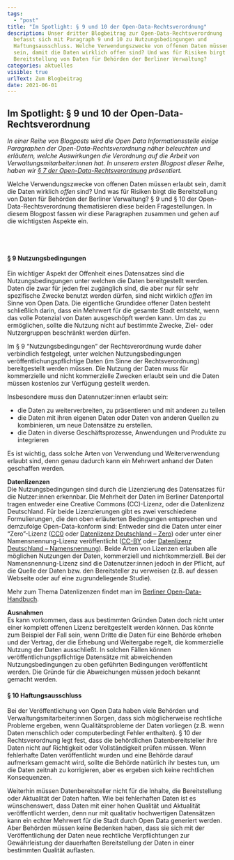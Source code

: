 ```yaml
---
tags:
  - "post"
title: "Im Spotlight: § 9 und 10 der Open-Data-Rechtsverordnung"
description: Unser dritter Blogbeitrag zur Open-Data-Rechtsverordnung
  befasst sich mit Paragraph 9 und 10 zu Nutzungsbedingungen und
  Haftungsausschluss. Welche Verwendungszwecke von offenen Daten müssen erlaubt
  sein, damit die Daten wirklich offen sind? Und was für Risiken birgt die
  Bereitstellung von Daten für Behörden der Berliner Verwaltung?
categories: aktuelles
visible: true
urlText: Zum Blogbeitrag
date: 2021-06-01
---
```


## Im Spotlight: § 9 und 10 der Open-Data-Rechtsverordnung

_In einer Reihe von Blogposts wird die Open Data Informationsstelle einige Paragraphen der Open-Data-Rechtsverordnung näher beleuchten und erläutern, welche Auswirkungen die Verordnung auf die Arbeit von Verwaltungsmitarbeiter:innen hat. In unserem ersten Blogpost dieser Reihe, haben wir [§ 7 der Open-Data-Rechtsverordnung](https://odis-berlin.de/aktuelles/2020/10/05/rechtsverordnung_paragraph7.html) präsentiert._

Welche Verwendungszwecke von offenen Daten müssen erlaubt sein, damit die Daten wirklich _offen_ sind? Und was für Risiken birgt die Bereitstellung von Daten für Behörden der Berliner Verwaltung? § 9 und § 10 der Open-Data-Rechtsverordnung thematisieren diese beiden Fragestellungen. In diesem Blogpost fassen wir diese Paragraphen zusammen und gehen auf die wichtigsten Aspekte ein.

<br />
<br />

#### § 9 Nutzungsbedingungen

Ein wichtiger Aspekt der Offenheit eines Datensatzes sind die Nutzungsbedingungen unter welchen die Daten bereitgestellt werden. Daten die zwar für jeden frei zugänglich sind, die aber nur für sehr spezifische Zwecke benutzt werden dürfen, sind nicht wirklich _offen_ im Sinne von Open Data. Die eigentliche Grundidee offener Daten besteht schließlich darin, dass ein Mehrwert für die gesamte Stadt entsteht, wenn das volle Potenzial von Daten ausgeschöpft werden kann. Um das zu ermöglichen, sollte die Nutzung nicht auf bestimmte Zwecke, Ziel- oder Nutzergruppen beschränkt werden dürfen.

Im § 9 “Nutzungsbedingungen” der Rechtsverordnung wurde daher verbindlich festgelegt, unter welchen Nutzungsbedingungen veröffentlichungspflichtige Daten (im Sinne der Rechtsverordnung) bereitgestellt werden müssen. Die Nutzung der Daten muss für kommerzielle und nicht kommerzielle Zwecken erlaubt sein und die Daten müssen kostenlos zur Verfügung gestellt werden.

Insbesondere muss den Datennutzer:innen erlaubt sein:

- die Daten zu weiterverbreiten, zu präsentieren und mit anderen zu teilen
- die Daten mit ihren eigenen Daten oder Daten von anderen Quellen zu kombinieren, um neue Datensätze zu erstellen.
- die Daten in diverse Geschäftsprozesse, Anwendungen und Produkte zu integrieren

Es ist wichtig, dass solche Arten von Verwendung und Weiterverwendung erlaubt sind, denn genau dadurch kann ein Mehrwert anhand der Daten geschaffen werden.

**Datenlizenzen**<br />
Die Nutzungsbedingungen sind durch die Lizenzierung des Datensatzes für die Nutzer:innen erkennbar. Die Mehrheit der Daten im Berliner Datenportal tragen entweder eine Creative Commons (CC)-Lizenz, oder die Datenlizenz Deutschland. Für beide Lizenzierungen gibt es zwei verschiedene Formulierungen, die den oben erläuterten Bedingungen entsprechen und demzufolge Open-Data-konform sind: Entweder sind die Daten unter einer “Zero”-Lizenz ([CC0](https://creativecommons.org/publicdomain/zero/1.0/deed.de) oder [Datenlizenz Deutschland – Zero](https://www.govdata.de/dl-de/zero-2-0)) oder unter einer Namensnennung-Lizenz veröffentlicht ([CC-BY](https://creativecommons.org/licenses/by/2.0/deed.de) oder [Datenlizenz Deutschland – Namensnennung](https://www.govdata.de/dl-de/by-2-0)). Beide Arten von Lizenzen erlauben alle möglichen Nutzungen der Daten, kommerziell und nichtkommerziell. Bei der Namensnennung-Lizenz sind die Datenutzer:innen jedoch in der Pflicht, auf die Quelle der Daten bzw. den Bereitsteller zu verweisen (z.B. auf dessen Webseite oder auf eine zugrundeliegende Studie).

Mehr zum Thema Datenlizenzen findet man im [Berliner Open-Data-Handbuch](https://berlinonline.github.io/open-data-handbuch/#lizenz-festlegen).

**Ausnahmen**<br />
Es kann vorkommen, dass aus bestimmten Gründen Daten doch nicht unter einer komplett offenen Lizenz bereitgestellt werden können. Das könnte zum Beispiel der Fall sein, wenn Dritte die Daten für eine Behörde erheben und der Vertrag, der die Erhebung und Weitergabe regelt, die kommerzielle Nutzung der Daten ausschließt. In solchen Fällen können veröffentlichungspflichtige Datensätze mit abweichenden Nutzungsbedingungen zu oben geführten Bedingungen veröffentlicht werden. Die Gründe für die Abweichungen müssen jedoch bekannt gemacht werden.

#### § 10 Haftungsausschluss

Bei der Veröffentlichung von Open Data haben viele Behörden und Verwaltungsmitarbeiter:innen Sorgen, dass sich möglicherweise rechtliche Probleme ergeben, wenn Qualitätsprobleme der Daten vorliegen (z.B. wenn Daten menschlich oder computerbedingt Fehler enthalten). § 10 der Rechtsverordnung legt fest, dass die behördlichen Datenbereitsteller ihre Daten nicht auf Richtigkeit oder Vollständigkeit prüfen müssen. Wenn fehlerhafte Daten veröffentlicht wurden und eine Behörde darauf aufmerksam gemacht wird, sollte die Behörde natürlich ihr bestes tun, um die Daten zeitnah zu korrigieren, aber es ergeben sich keine rechtlichen Konsequenzen.

Weiterhin müssen Datenbereitsteller nicht für die Inhalte, die Bereitstellung oder Aktualität der Daten haften. Wie bei fehlerhaften Daten ist es wünschenswert, dass Daten mit einer hohen Qualität und Aktualität veröffentlicht werden, denn nur mit qualitativ hochwertigen Datensätzen kann ein echter Mehrwert für die Stadt durch Open Data generiert werden. Aber Behörden müssen keine Bedenken haben, dass sie sich mit der Veröffentlichung der Daten neue rechtliche Verpflichtungen zur Gewährleistung der dauerhaften Bereitstellung der Daten in einer bestimmten Qualität auflasten.
